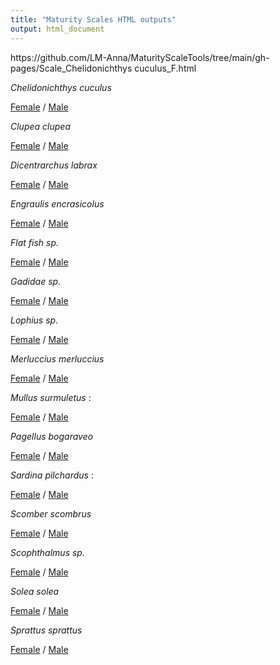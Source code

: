 ```yaml
---
title: "Maturity Scales HTML outputs"
output: html_document
---
```



https://github.com/LM-Anna/MaturityScaleTools/tree/main/gh-pages/Scale_Chelidonichthys cuculus_F.html

*Chelidonichthys cuculus*

[Female](Scale_Chelidonichthys cuculus_F.html) / [Male](Scale_Chelidonichthys cuculus_M.html)

*Clupea clupea*

[Female](Scale_Clupea clupea_F.html) / [Male](Scale_Clupea clupea_M.html)

*Dicentrarchus labrax*

[Female](Scale_Dicentrarchus labrax_F.html) / [Male](Scale_Dicentrarchus labrax_M.html)

*Engraulis encrasicolus*

[Female](Scale_Engraulis encrasicolus_F.html) / [Male](Scale_Engraulis encrasicolus_M.html)

*Flat fish sp.*

[Female](Scale_Flat fish sp._F.html) / [Male](Scale_Flat fish sp._M.html)

*Gadidae sp.*

[Female](Scale_Gadidae sp._F.html) / [Male](Scale_Gadidae sp._M.html)

*Lophius sp.*

[Female](Scale_Lophius sp._F.html) / [Male](Scale_Lophius sp._M.html)

*Merluccius merluccius*

[Female](Scale_Merluccius merluccius_F.html) / [Male](Scale_Merluccius merluccius_M.html)

*Mullus surmuletus* : 

[Female](Scale_Mullus surmuletus_F.html) / [Male](Scale_Mullus surmuletus_M.html)

*Pagellus bogaraveo*

[Female](Scale_Pagellus bogaraveo_F.html) / [Male](Scale_Pagellus bogaraveo_M.html)

*Sardina pilchardus* :

[Female](Scale_Sardina pilchardus_F.html) / [Male](Scale_Sardina pilchardus_M.html)

*Scomber scombrus*

[Female](Scale_Scomber scombrus_F.html) / [Male](Scale_Scomber scombrus_M.html)

*Scophthalmus sp.*

[Female](Scale_Scophthalmus sp._F.html) / [Male](Scale_Scophthalmus sp._M.html)

*Solea solea*

[Female](Scale_Solea solea_F.html) / [Male](Scale_Solea solea_M.html)

*Sprattus sprattus*

[Female](Scale_Sprattus sprattus_F.html) / [Male](Scale_Sprattus sprattus_M.html)

